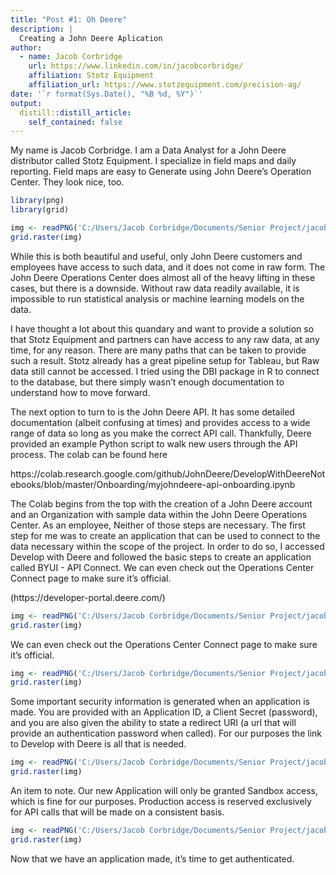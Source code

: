 ```yaml
---
title: "Post #1: Oh Deere"
description: |
  Creating a John Deere Aplication
author:
  - name: Jacob Corbridge
    url: https://www.linkedin.com/in/jacobcorbridge/
    affiliation: Stotz Equipment
    affiliation_url: https://www.stotzequipment.com/precision-ag/
date: '`r format(Sys.Date(), "%B %d, %Y")`'
output:
  distill::distill_article:
    self_contained: false
---
```


My name is Jacob Corbridge. I am a Data Analyst for a John Deere distributor called Stotz Equipment. I specialize in field maps and daily reporting. Field maps are easy to Generate using John Deere's Operation Center. They look nice, too. 

```r
library(png)
library(grid)
```


```r
img <- readPNG('C:/Users/Jacob Corbridge/Documents/Senior Project/jacobcorbridge97.github.io/Project_Photos/field1.png')
grid.raster(img)
```


While this is both beautiful and useful, only John Deere customers and employees have access to such data, and it does not come in raw form. The John Deere Operations Center does almost all of the heavy lifting in these cases, but there is a downside. Without raw data readily available, it is impossible to run statistical analysis or machine learning models on the data. 

I have thought a lot about this quandary and want to provide a solution so that Stotz Equipment and partners can have access to any raw data, at any time, for any reason. There are many paths that can be taken to provide such a result. Stotz already has a great pipeline setup for Tableau, but Raw data still cannot be accessed. I tried using the DBI package in R to connect to the database, but there simply wasn't enough documentation to understand how to move forward. 

The next option to turn to is the John Deere API. It has some detailed documentation (albeit confusing at times) and provides access to a wide range of data so long as you make the correct API call. Thankfully, Deere provided an example Python script to walk new users through the API process.
The colab can be found here 

https://colab.research.google.com/github/JohnDeere/DevelopWithDeereNotebooks/blob/master/Onboarding/myjohndeere-api-onboarding.ipynb

The Colab begins from the top with the creation of a John Deere account and an Organization with sample data within the John Deere Operations Center. As an employee, Neither of those steps are necessary. The first step for me was to create an application that can be used to connect to the data necessary within the scope of the project. In order to do so, I accessed Develop with Deere and followed the basic steps to create an application called BYUI - API Connect. We can even check out the Operations Center Connect page to make sure it's official.

(https://developer-portal.deere.com/) 

```r
img <- readPNG('C:/Users/Jacob Corbridge/Documents/Senior Project/jacobcorbridge97.github.io/Project_Photos/application_front.png')
grid.raster(img)
```

We can even check out the Operations Center Connect page to make sure it's official.

```r
img <- readPNG('C:/Users/Jacob Corbridge/Documents/Senior Project/jacobcorbridge97.github.io/Project_Photos/connections.png')
grid.raster(img)
```


Some important security information is generated when an application is made. You are provided with an Application ID, a Client Secret (password), and you are also given the ability to state a redirect URI (a url that will provide an authentication password when called). For our purposes the link to Develop with Deere is all that is needed. 

```r
img <- readPNG('C:/Users/Jacob Corbridge/Documents/Senior Project/jacobcorbridge97.github.io/Project_Photos/security2.png')
grid.raster(img)
```


An item to note. Our new Application will only be granted Sandbox access, which is fine for our purposes. Production access is reserved exclusively for API calls that will be made on a consistent basis.  

```r
img <- readPNG('C:/Users/Jacob Corbridge/Documents/Senior Project/jacobcorbridge97.github.io/Project_Photos/sandbox.png')
grid.raster(img)
```


Now that we have an application made, it's time to get authenticated.




